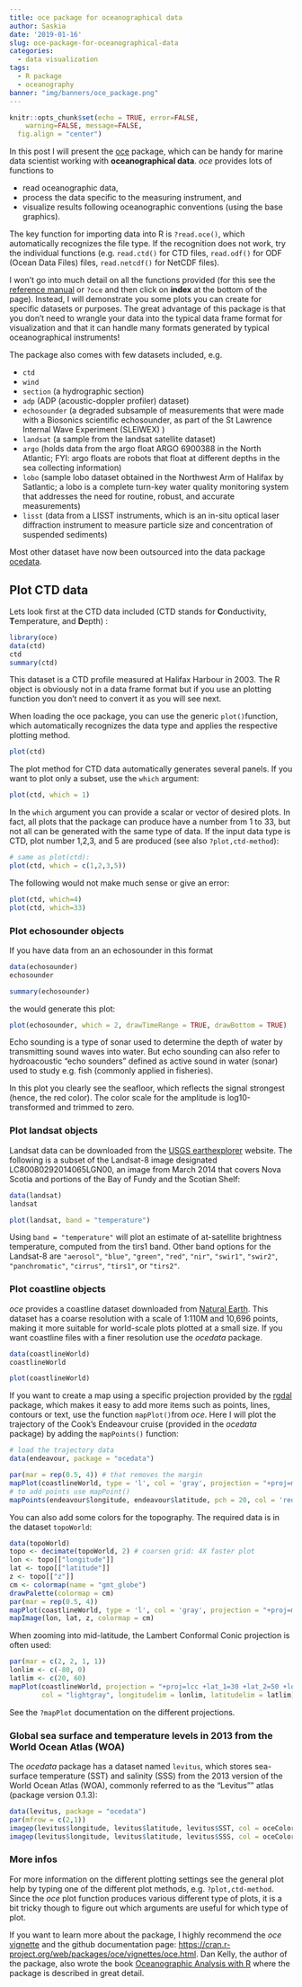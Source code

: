 ```yaml
---
title: oce package for oceanographical data
author: Saskia
date: '2019-01-16'
slug: oce-package-for-oceanographical-data
categories:
  - data visualization
tags:
  - R package
  - oceanography
banner: "img/banners/oce_package.png"  
---
```


```r
knitr::opts_chunk$set(echo = TRUE, error=FALSE, 
	warning=FALSE, message=FALSE,
  fig.align = "center")
```

In this post I will present the [oce](https://cran.r-project.org/package=oce) package, which can be handy for marine data scientist working with **oceanographical data**. *oce* provides lots of functions to

- read oceanographic data,
- process the data specific to the measuring instrument, and 
- visualize results following oceanographic conventions (using the base graphics).

The key function for importing data into R is `?read.oce()`, which automatically recognizes the file type. If the recognition does not work, try the individual functions (e.g. `read.ctd()` for CTD files, `read.odf()` for ODF (Ocean Data Files) files, `read.netcdf()` for NetCDF files).

I won't go into much detail on all the functions provided (for this see the [reference manual](https://cran.r-project.org/web/packages/oce/oce.pdf) or `?oce` and then click on **index** at the bottom of the page). Instead, I will demonstrate you some plots you can create for specific datasets or purposes. The great advantage of this package is that you don't need to wrangle your data into the typical data frame format for visualization and that it can handle many formats generated by typical oceanographical instruments!

The package also comes with few datasets included, e.g.

- `ctd`
- `wind`
- `section` (a hydrographic section)
- `adp` (ADP (acoustic-doppler profiler) dataset)
- `echosounder` (a degraded subsample of measurements that were made with a Biosonics scientific echosounder, as part of the St Lawrence Internal Wave Experiment (SLEIWEX) )
- `landsat` (a sample from the landsat satellite dataset)
- `argo` (holds data from the argo float ARGO 6900388 in the North Atlantic; FYI: argo floats are robots that float at different depths in the sea collecting information)
- `lobo` (sample lobo dataset obtained in the Northwest Arm of Halifax by Satlantic; a lobo is a complete turn-key water quality monitoring system that addresses the need for routine, robust, and accurate measurements)
- `lisst` (data from a LISST instruments, which is an in-situ optical laser diffraction instrument to measure particle size and concentration of suspended sediments)

Most other dataset have now been outsourced into the data package [ocedata](https://cran.r-project.org/package=ocedata).
 
## Plot CTD data

Lets look first at the CTD data included (CTD stands for **C**onductivity, **T**emperature, and **D**epth) :
```r
library(oce)
data(ctd)
ctd
summary(ctd)
```
This dataset is a CTD profile measured at Halifax Harbour in 2003. The R object is obviously not in a data frame format but if you use an  plotting function you don't need to convert it as you will see next.

When loading the oce package, you can use the generic `plot()`function, which automatically recognizes the data type and applies the respective plotting method. 
```r
plot(ctd)
```

The plot method for CTD data automatically generates several panels. If you want to plot only a subset, use the `which` argument:

```r
plot(ctd, which = 1)
```

In the `which` argument you can provide a scalar or vector of desired plots. In fact, all plots that the package can produce have a number from 1 to 33, but not all can be generated with the same type of data. If the input data type is CTD, plot number 1,2,3, and 5 are produced (see also `?plot,ctd-method`):

```r
# same as plot(ctd):
plot(ctd, which = c(1,2,3,5))
```

The following would not make much sense or give an error:
```r
plot(ctd, which=4)
plot(ctd, which=33)
```


### Plot echosounder objects

If you have data from an an echosounder in this format
```r
data(echosounder)
echosounder
```

```r
summary(echosounder)
```


the  would generate this plot:
```r
plot(echosounder, which = 2, drawTimeRange = TRUE, drawBottom = TRUE)
```

Echo sounding is a type of sonar used to determine the depth of water by transmitting sound waves into water. But echo sounding can also refer to hydroacoustic "echo sounders" defined as active sound in water (sonar) used to study e.g. fish (commonly applied in fisheries).

In this plot you clearly see the seafloor, which reflects the signal strongest (hence, the red color). The color scale for the amplitude is log10-transformed and trimmed to zero.

### Plot landsat objects

Landsat data can be downloaded from the [USGS earthexplorer](https://earthexplorer.usgs.gov/) website. The following is a subset of the Landsat-8 image designated LC80080292014065LGN00, an image from March 2014 that covers Nova Scotia and portions of the Bay of Fundy and the Scotian Shelf:

```r
data(landsat)
landsat
```

```r
plot(landsat, band = "temperature")
```

Using `band = "temperature"` will plot an estimate of at-satellite brightness temperature, computed from the tirs1 band. Other band options for the Landsat-8 are `"aerosol"`, `"blue"`, `"green"`, `"red"`, `"nir"`, `"swir1"`, `"swir2"`, `"panchromatic"`, `"cirrus"`, `"tirs1"`, or `"tirs2"`.


### Plot coastline objects

*oce* provides a coastline dataset downloaded from [Natural Earth](http://www.naturalearthdata.com). This dataset has a coarse resolution with a scale of 1:110M and 10,696 points, making it more suitable for world-scale plots plotted at a small size. If you want coastline files with a finer resolution use the *ocedata* package.
```r
data(coastlineWorld)
coastlineWorld
```

```r
plot(coastlineWorld)
```


If you want to create a map using a specific projection provided by the [rgdal]() package, which makes it easy to add more items such as points, lines, contours or text, use the function `mapPlot()`from *oce*. Here I will plot the trajectory of the Cook's Endeavour cruise (provided in the *ocedata* package) by adding the `mapPoints()` function:

```r
# load the trajectory data 
data(endeavour, package = "ocedata")

par(mar = rep(0.5, 4)) # that removes the margin
mapPlot(coastlineWorld, type = 'l', col = 'gray', projection = "+proj=moll")
# to add points use mapPoint()
mapPoints(endeavour$longitude, endeavour$latitude, pch = 20, col = 'red')
```

You can also add some colors for the topography. The required data is in the dataset `topoWorld`:

```r
data(topoWorld)
topo <- decimate(topoWorld, 2) # coarsen grid: 4X faster plot
lon <- topo[["longitude"]]
lat <- topo[["latitude"]]
z <- topo[["z"]]
cm <- colormap(name = "gmt_globe")
drawPalette(colormap = cm)
par(mar = rep(0.5, 4)) 
mapPlot(coastlineWorld, type = 'l', col = 'gray', projection = "+proj=moll", grid = FALSE)
mapImage(lon, lat, z, colormap = cm)
```

When zooming into mid-latitude, the Lambert Conformal Conic projection is often used:
```r
par(mar = c(2, 2, 1, 1))
lonlim <- c(-80, 0)
latlim <- c(20, 60)
mapPlot(coastlineWorld, projection = "+proj=lcc +lat_1=30 +lat_2=50 +lon_0=-40",
        col = "lightgray", longitudelim = lonlim, latitudelim = latlim)
```

See the `?mapPlot` documentation on the different projections.


### Global sea surface and temperature levels in 2013 from the World Ocean Atlas (WOA)

The *ocedata* package has a dataset named `levitus`, which stores sea-surface temperature (SST) and salinity (SSS) from the 2013 version of the World Ocean Atlas (WOA), commonly referred to as the "Levitus"" atlas (package version 0.1.3):

```r
data(levitus, package = "ocedata")
par(mfrow = c(2,1))
imagep(levitus$longitude, levitus$latitude, levitus$SST, col = oceColorsJet, zlim = c(-2, 30))
imagep(levitus$longitude, levitus$latitude, levitus$SSS, col = oceColorsJet, zlim = c(20, 40))
```


### More infos

For more information on the different plotting settings see the general plot help by typing one of the different plot methods, e.g. `?plot,ctd-method`. Since the *oce* plot function produces various different type of plots, it is a bit tricky though to figure out which arguments are useful for which type of plot.

If you want to learn more about the package, I highly recommend the *oce* [vignette](https://cran.r-project.org/web/packages/oce/vignettes/oce.html) and the github documentation page: [https://cran.r-project.org/web/packages/oce/vignettes/oce.html](https://cran.r-project.org/web/packages/oce/vignettes/oce.html). Dan Kelly, the author of the package, also wrote the book [Oceanographic Analysis with R](https://www.springer.com/us/book/9781493988426) where the package is described in great detail.
